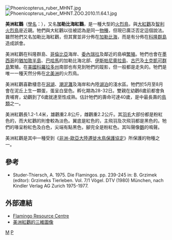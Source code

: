 {{Speciesbox
| taxon = Phoenicopterus ruber
| binomial_authority = [[卡爾·林奈|Linnaeus]], 1758
| status = LC
| status_system = IUCN3.1
| status_ref = <ref name=IUCN>{{IUCN2008|assessors=BirdLife International|year=2008|id=150689|title=Phoenicopterus ruber|downloaded=12 May 2008}}</ref>
| image = Caribbean flamingo.jpg
}}
[[File:Phoenicopterus_ruber_MHNT.jpg|thumb]]
[[File:Phoenicopterus_ruber_MHNT.ZOO.2010.11.64.1.jpg|thumb]]

'''美洲紅鸛'''（[[學名|學名]]：''{{lang|la|Phoenicopterus ruber}}''），又名'''加勒比海紅鸛'''，是一種大型的[[火烈鳥|火烈鳥]]，與[[大紅鸛|大紅鸛]]及[[智利火烈鳥|智利火烈鳥]]是近親。牠們與大紅鸛以往被認為是同一[[物種|物種]]，但現已廣泛否定這個說法。雖然牠們又名加勒比海紅鸛，但其實並非分佈在[[加勒比海|加勒比海]]，而是有分佈在[[科隆群島|科隆群島]]造成誤會。

美洲紅鸛在科隆群島、[[哥倫比亞|哥倫比亞]]海岸、[[委內瑞拉|委內瑞拉]]及鄰近的島嶼[[繁殖|繁殖]]。牠們也會在[[墨西哥|墨西哥]]的[[猶加敦半島|猶加敦半島]]、[[巴哈馬|巴哈馬]]的加勒比海北部、[[伊斯帕尼奧拉島|伊斯帕尼奧拉島]]、[[古巴|古巴]]及[[土克凱可群島|土克凱可群島]]繁殖。在[[美國|美國]][[科羅拉多州|科羅拉多州]]南部也有見到牠們的蹤影，但一般都是走失的。牠們是唯一一種天然分佈在[[北美洲|北美洲]]的火烈鳥。

美洲紅鸛喜歡棲息在[[潟湖|潟湖]]、[[潮泥灘|潮泥灘]]及海岸和內陸[[湖泊|湖泊]]的淺水區。牠們於5月至8月會在泥丘上生一顆蛋，蛋呈白堊色。孵化期為28-32日。雙親在幼鸛6歲前都會負責哺育，幼鸛到了6歲就達至性成熟。估計牠們的壽命可達40歲，是中最長壽的[[鳥類|鳥類]]之一。

美洲紅鸛長1.2-1.4米，雄鸛重2.8公斤，雌鸛重2.2公斤。其[[羽毛|羽毛]]大部份都是粉紅色的，而大紅鸛的則會較為淡色。翼底是紅色的，主飛羽及次飛羽都是黑色的。牠們的喙呈粉紅色及白色，尖端有點黑色，腳完全是粉紅色。其叫聲像[[鵝|鵝]]的鳴聲。

美洲紅鸛是其中一種受到《[[非洲-歐亞大陸遷徙水鳥保護協定|非洲-歐亞大陸遷徙水鳥保護協定]]》所保護的物種之一。

== 參考 ==
{{reflist}}
* Studer-Thiersch, A. 1975. Die Flamingos. pp. 239-245 in: B. Grzimek (editor): Grzimeks Tierleben. Vol. 7/1 Vögel. DTV (1980) München, nach Kindler Verlag AG Zurich 1975-1977.

== 外部連結 ==
{{commons and category|Phoenicopterus_ruber|美洲紅鸛|Phoenicopterus_ruber}}
* [https://web.archive.org/web/20090413164043/http://www.flamingoresources.org/ Flamingo Resource Centre]
* [http://digimorph.org/specimens/Phoenicopterus_ruber/ 美洲紅鸛的三維圖像] {{Wayback|url=http://digimorph.org/specimens/Phoenicopterus_ruber/ |date=20100111152027 }}

{{Taxonbar}}
[[Category:火烈鸟属|M]]
[[Category:1758年描述的鳥類|P]]